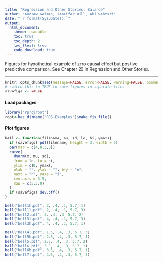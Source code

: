 ```yaml
---
title: "Regression and Other Stories: Balance"
author: "Andrew Gelman, Jennifer Hill, Aki Vehtari"
date: "`r format(Sys.Date())`"
output:
  html_document:
    theme: readable
    toc: true
    toc_depth: 2
    toc_float: true
    code_download: true
---
```

Figures for hypothetical example of zero causal effect but positive
predictive comparison.  See Chapter 20 in Regression and Other
Stories.

-------------


```r
knitr::opts_chunk$set(message=FALSE, error=FALSE, warning=FALSE, comment=NA)
# switch this to TRUE to save figures in separate files
savefigs <- FALSE
```

#### Load packages

```r
library("rprojroot")
root<-has_dirname("ROS-Examples")$make_fix_file()
```

#### Plot figures

```r
bell <- function(filename, mu, sd, lo, hi, ymax){
  if (savefigs) pdf(filename, height = 3, width = 9)
  par(mar = c(4,0,3,0))
  curve(
    dnorm(x, mu, sd),
    from = lo, to = hi,
    ylim = c(0, ymax),
    xlab = "", ylab = "", bty = "n",
    yaxt = "n", yaxs = "i",
    cex.axis = 3.5,
    mgp = c(3,3,0)
  )
  if (savefigs) dev.off()
}

bell("bell1h.pdf", 2, .4, .3, 5.7, 1)
bell("bell1l.pdf", 2, .4, .3, 5.7, 3)
bell("bell2.pdf", 3, .4, .3, 5.7, 2)
bell("bell3l.pdf", 4, .4, .3, 5.7, 3)
bell("bell3h.pdf", 4, .4, .3, 5.7, 1)

bell("bell4l.pdf", 1.5, .4, .3, 5.7, 3)
bell("bell5h.pdf", 2.5, .4, .3, 5.7, 1)
bell("bell5.pdf", 2.5, .4, .3, 5.7, 2)
bell("bell6.pdf", 3.5, .4, .3, 5.7, 2)
bell("bell6h.pdf", 3.5, .4, .3, 5.7, 1)
bell("bell7l.pdf", 4.5, .4, .3, 5.7, 3)
```

